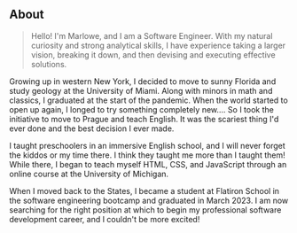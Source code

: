 ## About

> Hello! I'm Marlowe, and I am a Software Engineer. With my natural curiosity and strong analytical skills, I have experience taking a larger vision, breaking it down, and then devising and executing effective solutions.

Growing up in western New York, I decided to move to sunny Florida and study geology at the University of Miami. Along with minors in math and classics, I graduated at the start of the pandemic. When the world started to open up again, I longed to try something completely new.... So I took the initiative to move to Prague and teach English. It was the scariest thing I'd ever done and the best decision I ever made.

I taught preschoolers in an immersive English school, and I will never forget the kiddos or my time there. I think they taught me more than I taught them! While there, I began to teach myself HTML, CSS, and JavaScript through an online course at the University of Michigan.

When I moved back to the States, I became a student at Flatiron School in the software engineering bootcamp and graduated in March 2023. I am now searching for the right position at which to begin my professional software development career, and I couldn't be more excited!

